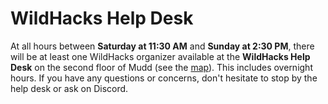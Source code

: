 # WildHacks Help Desk

At all hours between **Saturday at 11:30 AM** and **Sunday at 2:30 PM**, there will be at least one WildHacks organizer available at the **WildHacks Help Desk** on the second floor of Mudd (see the [map](/map)). This includes overnight hours. If you have any questions or concerns, don't hesitate to stop by the help desk or ask on Discord.

